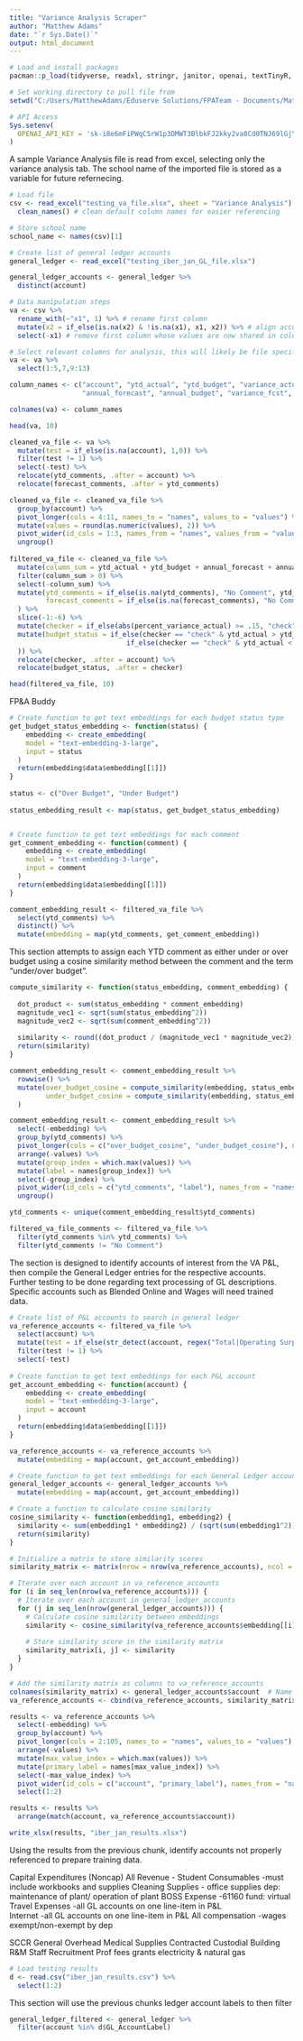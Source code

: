 ---
title: "Variance Analysis Scraper"
author: "Matthew Adams"
date: "`r Sys.Date()`"
output: html_document
---

```{r setup, include=FALSE}
# Load and install packages
pacman::p_load(tidyverse, readxl, stringr, janitor, openai, textTinyR, writexl)

# Set working directory to pull file from
setwd("C:/Users/MatthewAdams/Eduserve Solutions/FPATeam - Documents/Matthew Adams/CSUSA Projects/Scrape VA Files")

# API Access
Sys.setenv(
  OPENAI_API_KEY = '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'
)
```


A sample Variance Analysis file is read from excel, selecting only the variance analysis tab. The school name of the imported file is stored as a variable for future refernecing. 
```{r data}
# Load file
csv <- read_excel("testing_va_file.xlsx", sheet = "Variance Analysis") %>% 
  clean_names() # clean default column names for easier referencing

# Store school name
school_name <- names(csv)[1]

# Create list of general ledger accounts 
general_ledger <- read_excel("testing_iber_jan_GL_file.xlsx")

general_ledger_accounts <- general_ledger %>% 
  distinct(account)

# Data manipulation steps
va <- csv %>% 
  rename_with(~"x1", 1) %>% # rename first column 
  mutate(x2 = if_else(is.na(x2) & !is.na(x1), x1, x2)) %>% # align account columns that were separated due to indention in excel
  select(-x1) # remove first column whose values are now shared in column2

# Select relevant columns for analysis, this will likely be file specific based on user formatting
va <- va %>% 
  select(1:5,7,9:13)

column_names <- c("account", "ytd_actual", "ytd_budget", "variance_actual", "percent_variance_actual", "ytd_comments",
                  "annual_forecast", "annual_budget", "variance_fcst", "percent_variance_fcst", "forecast_comments")

colnames(va) <- column_names

head(va, 10)
```

```{r data processing}
cleaned_va_file <- va %>% 
  mutate(test = if_else(is.na(account), 1,0)) %>% 
  filter(test != 1) %>% 
  select(-test) %>% 
  relocate(ytd_comments, .after = account) %>% 
  relocate(forecast_comments, .after = ytd_comments)

cleaned_va_file <- cleaned_va_file %>% 
  group_by(account) %>% 
  pivot_longer(cols = 4:11, names_to = "names", values_to = "values") %>% 
  mutate(values = round(as.numeric(values), 2)) %>% 
  pivot_wider(id_cols = 1:3, names_from = "names", values_from = "values") %>% 
  ungroup()
  
filtered_va_file <- cleaned_va_file %>% 
  mutate(column_sum = ytd_actual + ytd_budget + annual_forecast + annual_budget) %>% 
  filter(column_sum > 0) %>% 
  select(-column_sum) %>% 
  mutate(ytd_comments = if_else(is.na(ytd_comments), "No Comment", ytd_comments),
         forecast_comments = if_else(is.na(forecast_comments), "No Comment", forecast_comments)
  ) %>% 
  slice(-1:-6) %>% 
  mutate(checker = if_else(abs(percent_variance_actual) >= .15, "check", "pass")) %>% 
  mutate(budget_status = if_else(checker == "check" & ytd_actual > ytd_budget, "Over Budget",
                             if_else(checker == "check" & ytd_actual < ytd_budget, "Under Budget", "")
  )) %>% 
  relocate(checker, .after = account) %>% 
  relocate(budget_status, .after = checker)

head(filtered_va_file, 10)
```

FP&A Buddy
```{r data analysis}
# Create function to get text embeddings for each budget status type
get_budget_status_embedding <- function(status) {
    embedding <- create_embedding(
    model = "text-embedding-3-large",
    input = status
  )
  return(embedding$data$embedding[[1]])
}
  
status <- c("Over Budget", "Under Budget")  
  
status_embedding_result <- map(status, get_budget_status_embedding)


# Create function to get text embeddings for each comment
get_comment_embedding <- function(comment) {
    embedding <- create_embedding(
    model = "text-embedding-3-large",
    input = comment
  )
  return(embedding$data$embedding[[1]])
}

comment_embedding_result <- filtered_va_file %>% 
  select(ytd_comments) %>% 
  distinct() %>% 
  mutate(embedding = map(ytd_comments, get_comment_embedding))
```

This section attempts to assign each YTD comment as either under or over budget using a cosine similarity method between the comment and the term "under/over budget".
```{r }
compute_similarity <- function(status_embedding, comment_embedding) {
  
  dot_product <- sum(status_embedding * comment_embedding)
  magnitude_vec1 <- sqrt(sum(status_embedding^2))
  magnitude_vec2 <- sqrt(sum(comment_embedding^2))
  
  similarity <- round((dot_product / (magnitude_vec1 * magnitude_vec2)), 4)
  return(similarity)
}

comment_embedding_result <- comment_embedding_result %>% 
  rowwise() %>% 
  mutate(over_budget_cosine = compute_similarity(embedding, status_embedding_result[[1]]),
         under_budget_cosine = compute_similarity(embedding, status_embedding_result[[2]])
  )

comment_embedding_result <- comment_embedding_result %>% 
  select(-embedding) %>% 
  group_by(ytd_comments) %>% 
  pivot_longer(cols = c("over_budget_cosine", "under_budget_cosine"), names_to = "names", values_to = "values") %>% 
  arrange(-values) %>% 
  mutate(group_index = which.max(values)) %>% 
  mutate(label = names[group_index]) %>% 
  select(-group_index) %>% 
  pivot_wider(id_cols = c("ytd_comments", "label"), names_from = "names", values_from = "values") %>% 
  ungroup()

ytd_comments <- unique(comment_embedding_result$ytd_comments) 

filtered_va_file_comments <- filtered_va_file %>% 
  filter(ytd_comments %in% ytd_comments) %>% 
  filter(ytd_comments != "No Comment")
```

The section is designed to identify accounts of interest from the VA P&L, then compile the General Ledger entries for the respective accounts. Further testing to be done regarding text processing of GL descriptions. Specific accounts such as Blended Online and Wages will need trained data. 
```{r  }
# Create list of P&L accounts to search in general ledger
va_reference_accounts <- filtered_va_file %>%
  select(account) %>% 
  mutate(test = if_else(str_detect(account, regex("Total|Operating Surplus", ignore_case = TRUE)), 1, 0)) %>% 
  filter(test != 1) %>% 
  select(-test)
  
# Create function to get text embeddings for each P&L account
get_account_embedding <- function(account) {
    embedding <- create_embedding(
    model = "text-embedding-3-large",
    input = account
  )
  return(embedding$data$embedding[[1]])
}

va_reference_accounts <- va_reference_accounts %>% 
  mutate(embedding = map(account, get_account_embedding))

# Create function to get text embeddings for each General Ledger account
general_ledger_accounts <- general_ledger_accounts %>% 
  mutate(embedding = map(account, get_account_embedding))

# Create a function to calculate cosine similarity
cosine_similarity <- function(embedding1, embedding2) {
  similarity <- sum(embedding1 * embedding2) / (sqrt(sum(embedding1^2)) * sqrt(sum(embedding2^2)))
  return(similarity)
}

# Initialize a matrix to store similarity scores
similarity_matrix <- matrix(nrow = nrow(va_reference_accounts), ncol = nrow(general_ledger_accounts))

# Iterate over each account in va_reference_accounts
for (i in seq_len(nrow(va_reference_accounts))) {
  # Iterate over each account in general_ledger_accounts
  for (j in seq_len(nrow(general_ledger_accounts))) {
    # Calculate cosine similarity between embeddings
    similarity <- cosine_similarity(va_reference_accounts$embedding[[i]], general_ledger_accounts$embedding[[j]])
    
    # Store similarity score in the similarity matrix
    similarity_matrix[i, j] <- similarity
  }
}

# Add the similarity matrix as columns to va_reference_accounts
colnames(similarity_matrix) <- general_ledger_accounts$account  # Name columns with accounts from general_ledger_accounts
va_reference_accounts <- cbind(va_reference_accounts, similarity_matrix)

results <- va_reference_accounts %>% 
  select(-embedding) %>% 
  group_by(account) %>% 
  pivot_longer(cols = 2:105, names_to = "names", values_to = "values") %>% 
  arrange(-values) %>% 
  mutate(max_value_index = which.max(values)) %>% 
  mutate(primary_label = names[max_value_index]) %>% 
  select(-max_value_index) %>% 
  pivot_wider(id_cols = c("account", "primary_label"), names_from = "names", values_from = "values") %>% 
  select(1:2)

results <- results %>%
  arrange(match(account, va_reference_accounts$account))

write_xlsx(results, "iber_jan_results.xlsx")
```

Using the results from the previous chunk, identify accounts not properly referenced to prepare training data. 

Capital Expenditures (Noncap) 
All Revenue                          -
Student Consumables                  -must include workbooks and supplies
Cleaning Supplies                    - office supplies dep: maintenance of plant/ operation of plant
BOSS Expense                         -61160 fund: virtual
Travel Expenses                      -all GL accounts on one line-item in P&L    
Internet                             -all GL accounts on one line-item in P&L
All compensation                     -wages exempt/non-exempt by dep


SCCR General Overhead
Medical Supplies
Contracted Custodial
Building R&M
Staff Recruitment
Prof fees grants
electricity & natural gas

```{r training} 
# Load testing results
d <- read.csv("iber_jan_results.csv") %>% 
  select(1:2)


```

This section will use the previous chunks ledger account labels to then filter 
```{r }
general_ledger_filtered <- general_ledger %>% 
  filter(account %in% d$GL_AccountLabel)
  



```